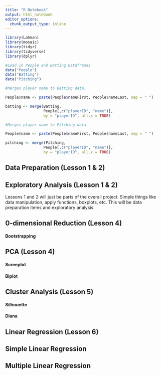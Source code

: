 ```yaml
---
title: "R Notebook"
output: html_notebook
editor_options: 
  chunk_output_type: inline
---
```


```r
library(Lahman)
library(mosaic)
library(tidyr)
library(tidyverse)
library(dplyr)
```

```r
#Load in People and Batting Dataframes
data("People") 
data("Batting")
data("Pitching")
```

```r
#Merges player name to Batting data. 

People$name <- paste(People$nameFirst, People$nameLast, sep = " ")

batting <- merge(Batting,
                 People[,c("playerID", "name")],
                 by = "playerID", all.x = TRUE)

#Merges player name to Pitching data.

People$name <- paste(People$nameFirst, People$nameLast, sep = " ")

pitching <- merge(Pitching,
                 People[,c("playerID", "name")],
                 by = "playerID", all.x = TRUE)
```

## Data Preparation (Lesson 1 & 2)

## Exploratory Analysis (Lesson 1 & 2)
Lessons 1 and 2 will just be parts of the overall project. Simple things like data manipulation, apply functions, boxplots, etc. This will be data preparation items and exploratory analysis.


## 0-dimensional Reduction (Lesson 4)

#### Bootstrapping

## PCA (Lesson 4)

#### Screeplot

#### Biplot

## Cluster Analysis (Lesson 5)

#### Silhouette

#### Diana

## Linear Regression (Lesson 6)

## Simple Linear Regression

## Multiple Linear Regression
